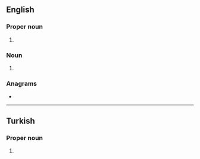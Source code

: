 {{also|ṯrt}}
==English==

===Proper noun===
{{en-proper noun}}

# {{lb|en|transportation}} {{initialism of|en|w:Transportation Research Thesaurus|Transportation Research Thesaurus}}

===Noun===
{{en-noun|?}}

# {{initialism of|en|[[testosterone|Testosterone]] [[replacement|Replacement]] [[therapy|Therapy]]}}

===Anagrams===
* {{anagrams|en|a=rtt|RTT|TTR}}

----

==Turkish==

===Proper noun===
{{head|tr|proper noun}}

# {{lb|tr|media}} {{initialism of|tr|w:Türkiye Radyo Televizyon Kurumu|Türkiye Radyo Televizyon}} {{gloss|Turkish Radio and Television Corporation}}